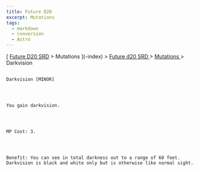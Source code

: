 ```yaml
---
title: Future D20
excerpt: Mutations
tags:
  - markdown
  - conversion
  - Astro
---
```







[
[Future D20 SRD]( / ) > Mutations
     ](-index)
     >
     [
      Future d20 SRD
     ](future-d20-srd-index)
     >
     [
      Mutations
     ](future-d20-srd-mutations-index)
     > Darkvision
    




## 
    Darkvision [MINOR]
   



    You gain darkvision.
   



    MP Cost: 3.
   



    Benefit: You can see in total darkness out to a range of 60 feet. Darkvision is black and white only but is otherwise like normal sight.
   





